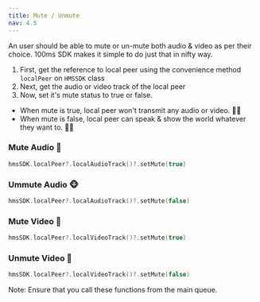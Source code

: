 ---
title: Mute / Unmute
nav: 4.5
---

An user should be able to mute or un-mute both audio & video as per their choice. 100ms SDK makes it simple to do just that in nifty way.

1. First, get the reference to local peer using the convenience method `localPeer` on `HMSSDK` class
2. Next, get the audio or video track of the local peer
3. Now, set it's mute status to true or false.

-   When mute is true, local peer won't transmit any audio or video. 🤫🤐
-   When mute is false, local peer can speak & show the world whatever they want to. 🕺💃

### Mute Audio 🙊

```swift
hmsSDK.localPeer?.localAudioTrack()?.setMute(true)
```

### Ummute Audio 🐵

```swift
hmsSDK.localPeer?.localAudioTrack()?.setMute(false)
```

### Mute Video 🙈

```swift
hmsSDK.localPeer?.localVideoTrack()?.setMute(true)
```

### Unmute Video 🐒

```swift
hmsSDK.localPeer?.localVideoTrack()?.setMute(false)
```

Note: Ensure that you call these functions from the main queue.
